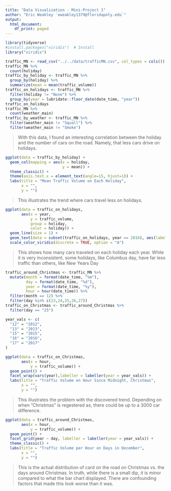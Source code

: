 ```yaml
---
title: "Data Visualization - Mini-Project 1"
author: "Eric Weakley `eweakley1379@floridapoly.edu`"
output:
  html_document:
    df_print: paged
---
```


```r
library(tidyverse)
#install.packages("viridis")  # Install
library("viridis")
```
```r
traffic_MN <- read_csv("../../data/trafficMN.csv", col_types = cols())
traffic_MN %>%
  count(holiday)
traffic_by_holiday <- traffic_MN %>% 
  group_by(holiday) %>% 
  summarize(mean = mean(traffic_volume))
traffic_on_holidays <- traffic_MN %>% 
  filter(holiday != "None") %>% 
  group_by(year = lubridate::floor_date(date_time, "year"))
traffic_on_holidays
traffic_MN %>%
  count(weather_main)
traffic_by_weather <- traffic_MN %>%
  filter(weather_main != "Squall") %>% 
  filter(weather_main != "Smoke")
```

> With this data, I found an interesting correlation between the holiday and the number of cars on the road. Namely, that less cars drive on holidays.


```r
ggplot(data = traffic_by_holiday) +
  geom_col(mapping = aes(x = holiday,
                         y = mean)) + 
  theme_classic() + 
  theme(axis.text.x = element_text(angle=15, hjust=1)) + 
  labs(title = "Mean Traffic Volume on Each Holiday",
       x = "",
       y = "")
```

> This illustrates the trend where cars travel less on holidays.

```r
ggplot(data = traffic_on_holidays,
       aes(x = year,
           y = traffic_volume,
           group = holiday,
           color = holiday)) +
  geom_line(size = 1) + 
  geom_text(data = subset(traffic_on_holidays, year == 2016), aes(label = holiday, colour = holiday, x = year, y = traffic_volume), hjust = -.1) + 
  scale_color_viridis(discrete = TRUE, option = "A")
```

> This shows how many cars traveled on each holiday each year. While it is very inconsistent, some holidays, like Columbus day, have far less traffic than others, like New Years Day

```r
traffic_around_Christmas <- traffic_MN %>% 
  mutate(month = format(date_time, "%m"),
         day = format(date_time, "%d"),
         year = format(date_time, "%y"),
         hour = hour(date_time)) %>% 
  filter(month == 12) %>% 
  filter(day %in% c(23,24,25,26,27))
traffic_on_Christmas <- traffic_around_Christmas %>% 
  filter(day == "25")

year_vals <- c(
  "12" = "2012",
  "13" = "2013",
  "15" = "2015",
  "16" = "2016",
  "17" = "2017"
)

ggplot(data = traffic_on_Christmas,
       aes(x = hour,
           y = traffic_volume)) + 
  geom_point() + 
  facet_wrap(vars(year),labeller = labeller(year = year_vals)) + 
  labs(title = "Traffic Volume on Hour Since Midnight, Christmas",
       x = "",
       y = "")
```

> This illustrates the problem with the discovered trend. Depending on when "Christmas" is regestered as, there could be up to a 3000 car difference.

```r
ggplot(data = traffic_around_Christmas,
       aes(x = hour,
           y = traffic_volume)) + 
  geom_point() + 
  facet_grid(year ~ day, labeller = labeller(year = year_vals)) + 
  theme_classic() + 
  labs(title = "Traffic Volume per Hour on Days in December",
       x = "",
       y = "")


```

> This is the actual distribution of card on the road on Christmas vs. the days around Christmas. In truth, while there is a small dip, it is minor compared to what the bar chart displayed. There are confounding factors that made this look worse than it was.
